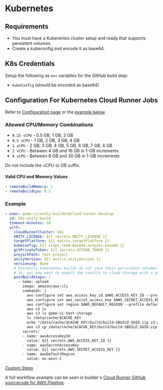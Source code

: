 # Kubernetes

## Requirements

- You must have a Kuberentes cluster setup and ready that supports persistent volumes.
- Create a kubeconfig and encode it as base64.

## K8s Credentials

Setup the following as `env` variables for the GitHub build step:

- `kubeConfig` (should be encoded as base64)

## Configuration For Kubernetes Cloud Runner Jobs

Refer to [Configuration page](../configuration) or the [example below](#example).

### Allowed CPU/Memory Combinations

- `0.25 vCPU` - 0.5 GB, 1 GB, 2 GB
- `0.5 vCPU` - 1 GB, 2 GB, 3 GB, 4 GB
- `1 vCPU` - 2 GB, 3 GB, 4 GB, 5 GB, 6 GB, 7 GB, 8 GB
- `2 vCPU` - Between 4 GB and 16 GB in 1-GB increments
- `4 vCPU` - Between 8 GB and 30 GB in 1-GB increments

Do not include the vCPU or GB suffix.

#### Valid CPU and Memory Values

```yaml
- remoteBuildMemory: 2
- remoteBuildCpu: 0.5
```

### Example

```yaml
- uses: game-ci/unity-builder@cloud-runner-develop
  id: k8s-unity-build
  timeout-minutes: 30
  with:
    cloudRunnerCluster: k8s
    UNITY_LICENSE: ${{ secrets.UNITY_LICENSE }}
    targetPlatform: ${{ matrix.targetPlatform }}
    kubeConfig: ${{ steps.read-base64.outputs.base64 }}
    gitPrivateToken: ${{ secrets.GITHUB_TOKEN }}
    projectPath: test-project
    unityVersion: ${{ matrix.unityVersion }}
    versioning: None
    # Currently kuberentes builds do not save their persistent volumes beyond a cloud runner job.
    # So, you may want to export the results to cloud storage with a postBuildStep as follows:
    postBuildSteps: |
      - name: upload
        image: amazon/aws-cli
        commands: |
          aws configure set aws_access_key_id $AWS_ACCESS_KEY_ID --profile default
          aws configure set aws_secret_access_key $AWS_SECRET_ACCESS_KEY --profile default
          aws configure set region $AWS_DEFAULT_REGION --profile default
          aws s3 ls
          aws s3 ls game-ci-test-storage
          ls /data/cache/$CACHE_KEY
          echo "/data/cache/$CACHE_KEY/build/build-$BUILD_GUID.zip s3://game-ci-test-storage/$CACHE_KEY/$BUILD_FILE"
          aws s3 cp /data/cache/$CACHE_KEY/build/build-$BUILD_GUID.zip s3://game-ci-test-storage/$CACHE_KEY/build-$BUILD_GUID.zip
        secrets:
        - name: awsAccessKeyId
          value: ${{ secrets.AWS_ACCESS_KEY_ID }}
        - name: awsSecretAccessKey
          value: ${{ secrets.AWS_SECRET_ACCESS_KEY }}
        - name: awsDefaultRegion
          value: eu-west-2
```

_[Custom Steps](../advanced-topics/extensible-workflows/custom-steps)_

A full workflow example can be seen in builder's
[Cloud Runner GitHub sourcecode for AWS Pipeline](https://github.com/game-ci/unity-builder/blob/main/.github/workflows/cloud-runner-k8s-pipeline.yml).

